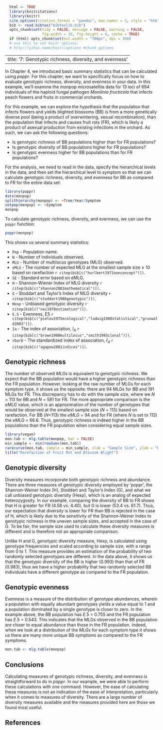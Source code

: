 ```r
  html <- TRUE
  library(knitcitations)
  library(knitr)
  cite_options(citation_format = "pandoc", max.names = 3, style = "html", hyperlink = "to.doc")
  bib <- read.bibtex("bibtexlib.bib")
  opts_chunk$set(tidy = FALSE, message = FALSE, warning = FALSE, 
                 fig.width = 10, fig.height = 6, cache = TRUE)
  if (html) opts_chunk$set(out.width = "700px", dpi = 300)
  # use this to set knitr options: 
  # http://yihui.name/knitr/options #chunk_options
```

---
title: '7: Genotypic richness, diversity, and evenness'
---

In Chapter 4, we introduced basic summary statistics that can be calculated using *poppr*.  For this chapter, we want to specifically focus on how to evaluate genotypic richness, diversity, and evenness in your data.  In this example, we'll examine the monpop microsatellite data for 13 loci of 694 individuals of the haploid fungal pathogen *Monilinia fructicola* that infects peach flowers and fruits in commercial orchards. 

For this example, we can explore the hypothesis that the population that infects flowers and yields blighted blossoms (BB) is from a more genetically diverse pool (being a product of overwintering, sexual recombination), than the population that infects and causes fruit rots (FR), which is likely a product of asexual production from existing infections in the orchard. As such, we can ask the following questions:

* Is genotypic richness of BB populations higher than for FR populations?
* Is genotypic diversity of BB populations higher for FR populations?
* Is genotypic evenness higher for BB populations than for FR populations?

For the analysis, we need to read in the data, specify the hierarchical levels in the data, and then set the hierarchical level to symptom so that we can calculate genotypic richness, diversity, and evenness for BB as compared to FR for the entire data set:

```r
library(poppr)
data(monpop)
splithierarchy(monpop) <- ~Tree/Year/Symptom
setpop(monpop) <- ~Symptom
monpop
```

To calculate genotypic richness, diversity, and evenness, we can use the `poppr` function:

```r
poppr(monpop)
```

This shows us several summary statistics:

 - `Pop`  -  Population name.
 - `N` -  Number of individuals observed.
 - `MLG` - Number of multilocus genotypes (MLG) observed.
 - `eMLG` - The number of expected MLG at the smallest sample size ≥ 10 based on rarefaction `r citep(bib[c("hurlbert1971nonconcept")])`.
 - `SE` - Standard error based on eMLG.
 - `H` - Shannon-Wiener Index of MLG diversity `r citep(bib[c("shannon2001mathematical")])`.
 - `G` - Stoddart and Taylor’s Index of MLG diversity  `r citep(bib[c("stoddart1988genotypic")])`.
 - `Hexp` - Unbiased genotypic diversity `r citep(bib[c("nei1978estimation")])`.
 - `E.5` - Evenness, E5 `r citep(bib[c("pielou1975ecological","ludwig1988statistical","grunwald2003")])`.
 - `Ia` - The index of association, $I_A$ `r citep(bib[c("brown1980multilocus","smith1993clonal")])`.
 - `rbarD` - The standardized index of association, $\bar{r}_d$ `r citep(bib[c("agapow2001indices")])`.


Genotypic richness
-----

The number of observed $MLGs$ is equivalent to genotypic richness.  We expect that the BB population would have a higher genotypic richness than the FR population.  However, looking at the raw number of MLGs for each symptom type, it shows us the opposite:  there are 94 MLGs for BB and 191 MLGs for FR.  This discrepancy has to do with the sample size, where we $N$ = 113 for BB and $N$ = 581 for FR.  The more appropriate comparison is the $eMLG$ value, which is an approximation of the number of genotypes that would be observed at the smallest sample size ($N$ = 113) based on rarefaction.  For BB ($N$=113) the $eMLG$ = 94 and for FR (where $N$ is set to 113) the $eMLG$ = 66.6. Thus, genotypic richness is indeed higher in the BB populations than the FR population when considering equal sample sizes.

```r
library(vegan)
mon.tab <- mlg.table(monpop, bar = FALSE)
min_sample <- min(rowSums(mon.tab))
rarecurve(mon.tab, sample = min_sample, xlab = "Sample Size", ylab = "Expected MLGs")
title("Rarefaction of Fruit Rot and Blossom Blight")

```


Genotypic diversity
-----

Diversity measures incorporate both genotypic richness and abundance.  There are three measures of genotypic diversity employed by 'poppr', the Shannon-Weiner Index (H), Stoddart and Taylor's Index (G), and what we call unbiased genotypic diversity (Hexp), which is an analog of expected heterozygosity.  In our example, comparing the diversity of BB to FR shows that H is greater for FR (4.58 vs. 4.40), but G is lower (53.4 vs. 61.7).  Thus, our expectation that diversity is lower for FR than BB is rejected in the case of H, which is likely due to the sensitivity of the Shannon-Weiner Index to genotypic richness in the uneven sample sizes, and accepted in the case of G.  To be fair, the sample size used to calculate these diversity measures is different and is therefore not an appropriate comparison.  


Unlike H and G, genotypic diversity measure, Hexp, is calculated using genotype frequencies and scaled according to sample size, with a range from 0 to 1.  This measure provides an estimation of the probability of two randomly selected genotypes are different.  In the data above, it shows us that the genotypic diversity of the BB is higher (0.993) than that of FR (0.983), thus we have a higher probability that two randomly selected BB individuals have a different genotype as compared to the FR population.

Genotypic evenness
-----

Evenness is a measure of the distribution of genotype abundances, wherein a population with equally abundant genotypes yields a value equal to 1 and a population dominated by a single genotype is closer to zero.  In the example above, the BB population has $E.5$ = 0.755 and the FR population has $E.5$ = 0.543.  This indicates that the MLGs observed in the BB population are closer to equal abundance than those in the FR population.  Indeed, when we look at a distribution of the $MLGs$ for each symptom type it shows us there are many more unique BB symptoms as compared to the FR symptoms.

```r
mon.tab <- mlg.table(monpop)
```


Conclusions
-----

Calculating measures of genotypic richness, diversity, and evenness is straightforward to do in *poppr*.  In our example, we were able to perform these calculations with one command.  However, the ease of calculating these measures is not an indication of the ease of interpretation, particularly when it comes to measures of diversity.  There are a large number of diversity measures available and the measures provided here are those we found most useful.  

References
----------

<!--------->